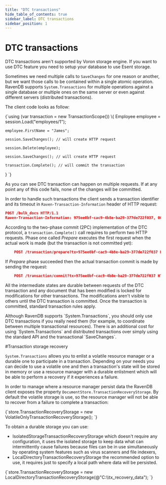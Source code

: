 ```yaml
---
title: "DTC transactions"
hide_table_of_contents: true
sidebar_label: DTC transactions
sidebar_position: 1
---
```



# DTC transactions

<Admonition type="danger" title="Voron does not support DTC" id="voron-does-not-support-dtc" href="#voron-does-not-support-dtc">
DTC transactions aren't supported by Voron storage engine. If you want to use DTC feature you need to setup your database to use Esent storage.
</Admonition>

Sometimes we need multiple calls to `SaveChanges` for one reason or another, but we want those calls to be contained within a single atomic operation. 
RavenDB supports `System.Transactions` for multiple operations against a single database or multiple ones on the same server or even against different servers (distributed transactions).

The client code looks as follow:

<TabItem value="transaction_scope_usage" label="transaction_scope_usage">
<CodeBlock language="csharp">
{`using (var transaction = new TransactionScope())
\{
	Employee employee = session.Load<Employee>("employees/1");

	employee.FirstName = "James";

	session.SaveChanges(); // will create HTTP request

	session.Delete(employee);

	session.SaveChanges(); // will create HTTP request

	transaction.Complete(); // will commit the transaction
\}
`}
</CodeBlock>
</TabItem>
	
As you can see DTC transaction can happen on multiple requests. If at any point any of this code fails, none of the changes will be committed.

In order to handle such transactions the client sends a transaction identifier and its timeout in `Raven-Transaction-Information` header of HTTP request:

```json 
POST /bulk_docs HTTP/1.1
Raven-Transaction-Information: 975ee0bf-cac9-4b8e-ba29-377de722f037, 00:01:00
```

According to the two-phase commit (2PC) implementation of the DTC protocol, a `transaction.Complete()` call requires to perform two HTTP requests.
Phase one called _Prepare_ executes the first request when the actual work is made (but the transaction is not committed yet):

```json 
	POST /transaction/prepare?tx=975ee0bf-cac9-4b8e-ba29-377de722f037 HTTP/1.1
```

If _Prepare_ phase succeeded then the actual transaction commit is made by sending the request:

```json 
	POST /transaction/commit?tx=975ee0bf-cac9-4b8e-ba29-377de722f037 HTTP/1.1
```

All the intermediate states are durable between requests of the DTC transaction and any document that has been modified is locked for modifications for other transactions. The modifications aren't visible to others until the DTC transaction is committed. Once the transaction is committed, standard transaction rules apply.

<Admonition type="note" title="">
Although RavenDB supports `System.Transactions`, you should only use DTC transactions if you really need them (for example, to coordinate between multiple transactional resources). There is an additional cost for using `System.Transactions` and distributed transactions over simply using the standard API and the transactional `SaveChanges`.
</Admonition>

#Transaction storage recovery 

`System.Transactions` allows you to enlist a volatile resource manager or a durable one to participate in a transaction.
Depending on your needs you can decide to use a volatile one and then a transaction's state will be stored in memory or use
a resource manager with a durable enlistment which will be able to perform a recovery if it experiences a failure.

In order to manage where a resource manager persist data the RavenDB client exposes the property `DocumentStore.TransactionRecoveryStorage`.
By default the volatile storage is use, so the resource manager will not be able to recover from a failure to complete a transaction:

<TabItem value="default_transaction_recovery_storage" label="default_transaction_recovery_storage">
<CodeBlock language="csharp">
{`store.TransactionRecoveryStorage = new VolatileOnlyTransactionRecoveryStorage();
`}
</CodeBlock>
</TabItem>

To obtain a durable storage you can use:

* IsolatedStorageTransactionRecoveryStorage which doesn't require any configuration, it uses the isolated storage to keep data what can intermittently cause failures because files can be in use simultaneously by operating system features such as virus scanners and file indexers,
* LocalDirectoryTransactionRecoveryStorage the recommended option to use, it requires just to specify a local path where data will be persisted.

<TabItem value="local_directory_transaction_recovery_storage" label="local_directory_transaction_recovery_storage">
<CodeBlock language="csharp">
{`store.TransactionRecoveryStorage = new LocalDirectoryTransactionRecoveryStorage(@"C:\\tx_recovery_data");
`}
</CodeBlock>
</TabItem>